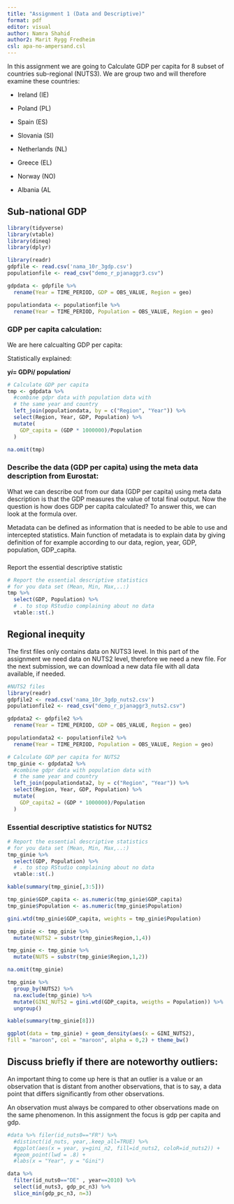 ```yaml
---
title: "Assignment 1 (Data and Descriptive)"
format: pdf
editor: visual
author: Namra Shahid
author2: Marit Rygg Fredheim
csl: apa-no-ampersand.csl
---
```


In this assignment we are going to Calculate GDP per capita for 8 subset of countries sub-regional (NUTS3).
We are group two and will therefore examine these countries:

-   Ireland (IE)

-   Poland (PL)

-   Spain (ES)

-   Slovania (SI)

-   Netherlands (NL)

-   Greece (EL)

-   Norway (NO)

-   Albania (AL

## Sub-national GDP

```r
library(tidyverse)
library(vtable)
library(dineq)
library(dplyr)
```

```r
library(readr)
gdpfile <- read.csv('nama_10r_3gdp.csv')
populationfile <- read_csv("demo_r_pjanaggr3.csv")

gdpdata <- gdpfile %>%
  rename(Year = TIME_PERIOD, GDP = OBS_VALUE, Region = geo)

populationdata <- populationfile %>% 
  rename(Year = TIME_PERIOD, Population = OBS_VALUE, Region = geo)
```

### GDP per capita calculation:

We are here calcualting GDP per capita:

Statistically explained:

**y*i*= GDP*i*/ population*i***

```r
# Calculate GDP per capita
tmp <- gdpdata %>%
  #combine gdpr data with population data with 
  # the same year and country
  left_join(populationdata, by = c("Region", "Year")) %>% 
  select(Region, Year, GDP, Population) %>% 
  mutate(
    GDP_capita = (GDP * 1000000)/Population
  )
```

```r
na.omit(tmp)
```

### Describe the data (GDP per capita) using the meta data description from Eurostat:

What we can describe out from our data (GDP per capita) using meta data description is that the GDP measures the value of total final output.
Now the question is how does GDP per capita calculated?
To answer this, we can look at the formula over.

Metadata can be defined as information that is needed to be able to use and intercepted statistics.
Main function of metadata is to explain data by giving definition of for example according to our data, region, year, GDP, population, GDP_capita.

### 

Report the essential descriptive statistic

```r
# Report the essential descriptive statistics 
# for you data set (Mean, Min, Max,..:)
tmp %>% 
  select(GDP, Population) %>% 
  # . to stop RStudio complaining about no data
  vtable::st(.)
```

## Regional inequity

The first files only contains data on NUTS3 level.
In this part of the assignment we need data on NUTS2 level, therefore we need a new file.
For the next submission, we can download a new data file with all data available, if needed.

```r
#NUTS2 files
library(readr)
gdpfile2 <- read.csv('nama_10r_3gdp_nuts2.csv')
populationfile2 <- read_csv("demo_r_pjanaggr3_nuts2.csv")

gdpdata2 <- gdpfile2 %>%
  rename(Year = TIME_PERIOD, GDP = OBS_VALUE, Region = geo)

populationdata2 <- populationfile2 %>% 
  rename(Year = TIME_PERIOD, Population = OBS_VALUE, Region = geo)
```

```r
# Calculate GDP per capita for NUTS2
tmp_ginie <- gdpdata2 %>%
  #combine gdpr data with population data with 
  # the same year and country
  left_join(populationdata2, by = c("Region", "Year")) %>% 
  select(Region, Year, GDP, Population) %>% 
  mutate(
    GDP_capita2 = (GDP * 1000000)/Population
  )
```

### Essential descriptive statistics for NUTS2

```r
# Report the essential descriptive statistics 
# for you data set (Mean, Min, Max,..:)
tmp_ginie %>% 
  select(GDP, Population) %>% 
  # . to stop RStudio complaining about no data
  vtable::st(.)
```

```r
kable(summary(tmp_ginie[,3:5]))
```

```r
tmp_ginie$GDP_capita <- as.numeric(tmp_ginie$GDP_capita)
tmp_ginie$Population <- as.numeric(tmp_ginie$Population)
```

```r
gini.wtd(tmp_ginie$GDP_capita, weights = tmp_ginie$Population)
```

```r
tmp_ginie <- tmp_ginie %>%
  mutate(NUTS2 = substr(tmp_ginie$Region,1,4))

tmp_ginie <- tmp_ginie %>%
  mutate(NUTS = substr(tmp_ginie$Region,1,2))

na.omit(tmp_ginie)

tmp_ginie %>% 
  group_by(NUTS2) %>%
  na.exclude(tmp_ginie) %>%
  mutate(GINI_NUTS2 = gini.wtd(GDP_capita, weigths = Population)) %>%
  ungroup()
```

```r
kable(summary(tmp_ginie[8]))
```

```r
ggplot(data = tmp_ginie) + geom_density(aes(x = GINI_NUTS2), 
fill = "maroon", col = "maroon", alpha = 0,2) + theme_bw()
```

## Discuss briefly if there are noteworthy outliers:

An important thing to come up here is that an outlier is a value or an observation that is distant from another observations, that is to say, a data point that differs significantly from other observations.

An observation must always be compared to other observations made on the same phenomenon.
In this assignment the focus is gdp per capita and gdp.

```r
#data %>% filer(id_nuts0=="FR") %>% 
  #distinct(id_nuts, year,.keep_all=TRUE) %>% 
  #ggplot(aes(x = year, y=gini_n2, fill=id_nuts2, coloR=id_nuts2)) + 
  #geom_point(lwd = .8) + 
  #labs(x = "Year", y = "Gini")
```

```r
data %>%
  filter(id_nuts0=="DE" , year==2010) %>%
  select(id_nuts3, gdp_pc_n3) %>%
  slice_min(gdp_pc_n3, n=3)
```
